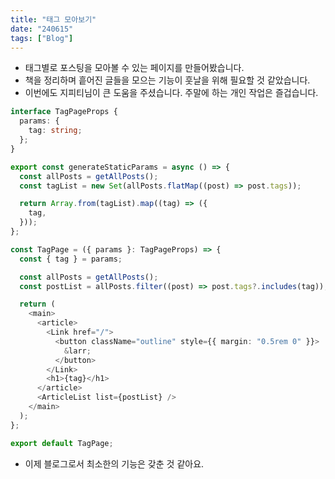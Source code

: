 ```yaml
---
title: "태그 모아보기"
date: "240615"
tags: ["Blog"]
---
```


- 태그별로 포스팅을 모아볼 수 있는 페이지를 만들어봤습니다.
- 책을 정리하며 흩어진 글들을 모으는 기능이 훗날을 위해 필요할 것 같았습니다.
- 이번에도 지피티님이 큰 도움을 주셨습니다. 주말에 하는 개인 작업은 즐겁습니다.

```typescript
interface TagPageProps {
  params: {
    tag: string;
  };
}

export const generateStaticParams = async () => {
  const allPosts = getAllPosts();
  const tagList = new Set(allPosts.flatMap((post) => post.tags));

  return Array.from(tagList).map((tag) => ({
    tag,
  }));
};

const TagPage = ({ params }: TagPageProps) => {
  const { tag } = params;

  const allPosts = getAllPosts();
  const postList = allPosts.filter((post) => post.tags?.includes(tag));

  return (
    <main>
      <article>
        <Link href="/">
          <button className="outline" style={{ margin: "0.5rem 0" }}>
            &larr;
          </button>
        </Link>
        <h1>{tag}</h1>
      </article>
      <ArticleList list={postList} />
    </main>
  );
};

export default TagPage;
```

- 이제 블로그로서 최소한의 기능은 갖춘 것 같아요.
